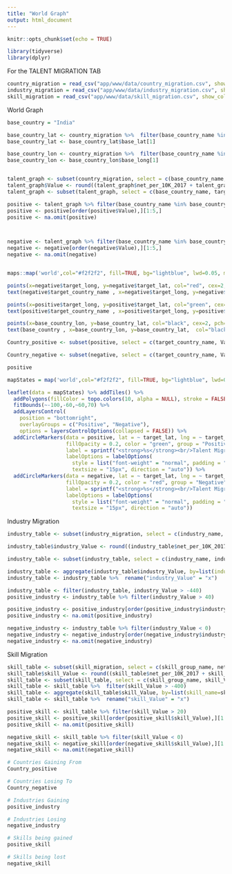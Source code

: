 ---
title: "World Graph"
output: html_document
---

```{r setup, include=FALSE}
knitr::opts_chunk$set(echo = TRUE)
```

```{r}
library(tidyverse)
library(dplyr)
```


##########################################################

For the TALENT MIGRATION TAB

##########################################################


```{r}

country_migration = read_csv("app/www/data/country_migration.csv", show_col_types = FALSE)
industry_migration = read_csv("app/www/data/industry_migration.csv", show_col_types = FALSE)
skill_migration = read_csv("app/www/data/skill_migration.csv", show_col_types = FALSE)

```


World Graph 

```{r}

base_country = "India"

base_country_lat <- country_migration %>%  filter(base_country_name %in% base_country) 
base_country_lat <- base_country_lat$base_lat[1]

base_country_lon <- country_migration %>%  filter(base_country_name %in% base_country) 
base_country_lon <- base_country_lon$base_long[1]


talent_graph <- subset(country_migration, select = c(base_country_name, target_country_name, target_lat, target_long, net_per_10K_2017,net_per_10K_2018,net_per_10K_2019))
talent_graph$Value <- round((talent_graph$net_per_10K_2017 + talent_graph$net_per_10K_2018 + talent_graph$net_per_10K_2019)/3, digits = 2)
talent_graph <- subset(talent_graph, select = c(base_country_name, target_country_name, target_lat, target_long, Value))

positive <- talent_graph %>% filter(base_country_name %in% base_country) %>% filter(Value > 0)
positive <- positive[order(positive$Value),][1:5,]
positive <- na.omit(positive)



negative <- talent_graph %>% filter(base_country_name %in% base_country) %>% filter(Value < 0)
negative <- negative[order(negative$Value),][1:5,]
negative <- na.omit(negative)


maps::map('world',col="#f2f2f2", fill=TRUE, bg="lightblue", lwd=0.05, mar=rep(0,4),border=0, ylim=c(-80,80))

points(x=negative$target_long, y=negative$target_lat, col="red", cex=2, pch=20)
text(negative$target_country_name , x=negative$target_long, y=negative$target_lat,  col="red", cex=1, pos=4)

points(x=positive$target_long, y=positive$target_lat, col="green", cex=2, pch=20)
text(positive$target_country_name , x=positive$target_long, y=positive$target_lat,  col="green", cex=1, pos=4)

points(x=base_country_lon, y=base_country_lat, col="black", cex=2, pch=20)
text(base_country , x=base_country_lon, y=base_country_lat,  col="black", cex=1, pos=1)

Country_positive <- subset(positive, select = c(target_country_name, Value))

Country_negative <- subset(negative, select = c(target_country_name, Value))

positive

```

```{r}
mapStates = map('world',col="#f2f2f2", fill=TRUE, bg="lightblue", lwd=0.05, mar=rep(0,4),border=0,)

leaflet(data = mapStates) %>% addTiles() %>%
  addPolygons(fillColor = topo.colors(10, alpha = NULL), stroke = FALSE) %>% 
  fitBounds(~-100,-60,~60,70) %>%
  addLayersControl(
    position = "bottomright",
    overlayGroups = c("Positive", "Negative"),
    options = layersControlOptions(collapsed = FALSE)) %>% 
  addCircleMarkers(data = positive, lat = ~ target_lat, lng = ~ target_long, weight = 1, radius = 7, 
                   fillOpacity = 0.2, color = "green", group = "Positive",
                   label = sprintf("<strong>%s</strong><br/>Talent Migration Rate: <br/>%g", positive$target_country_name, positive$Value) %>% lapply(htmltools::HTML),
                   labelOptions = labelOptions(
                     style = list("font-weight" = "normal", padding = "3px 8px"),
                     textsize = "15px", direction = "auto")) %>% 
  addCircleMarkers(data = negative, lat = ~ target_lat, lng = ~ target_long, weight = 1, radius = 7, 
                   fillOpacity = 0.2, color = "red", group = "Negative",
                   label = sprintf("<strong>%s</strong><br/>Talent Migration Rate: <br/>%g", negative$target_country_name, negative$Value) %>% lapply(htmltools::HTML),
                   labelOptions = labelOptions(
                     style = list("font-weight" = "normal", padding = "3px 8px"),
                     textsize = "15px", direction = "auto"))
```




Industry Migration

```{r}

industry_table <- subset(industry_migration, select = c(industry_name, net_per_10K_2017, net_per_10K_2018, net_per_10K_2019))

industry_table$industry_Value <- round((industry_table$net_per_10K_2017 + industry_table$net_per_10K_2018 + industry_table$net_per_10K_2019)/3, digits = 2)

industry_table <- subset(industry_table, select = c(industry_name, industry_Value))

industry_table <- aggregate(industry_table$industry_Value, by=list(industry_name=industry_table$industry_name), FUN=min)
industry_table <- industry_table %>%  rename("industry_Value" = "x")

industry_table <- filter(industry_table, industry_Value > -440)
positive_industry <- industry_table %>% filter(industry_Value > 40)

positive_industry <- positive_industry[order(positive_industry$industry_Value),][1:5,]
positive_industry <- na.omit(positive_industry)

negative_industry <- industry_table %>% filter(industry_Value < 0) 
negative_industry <- negative_industry[order(negative_industry$industry_Value),][1:5,]
negative_industry <- na.omit(negative_industry)

```


Skill Migration

```{r}

skill_table <- subset(skill_migration, select = c(skill_group_name, net_per_10K_2017, net_per_10K_2018, net_per_10K_2019))
skill_table$skill_Value <- round((skill_table$net_per_10K_2017 + skill_table$net_per_10K_2018 + skill_table$net_per_10K_2019)/3, digits = 2)
skill_table <- subset(skill_table, select = c(skill_group_name, skill_Value))
skill_table <- skill_table %>%  filter(skill_Value > -400)
skill_table <- aggregate(skill_table$skill_Value, by=list(skill_name=skill_table$skill_group_name), FUN=min)
skill_table <- skill_table %>%  rename("skill_Value" = "x")

positive_skill <- skill_table %>% filter(skill_Value > 20) 
positive_skill <- positive_skill[order(positive_skill$skill_Value),][1:5,]
positive_skill <- na.omit(positive_skill)

negative_skill <- skill_table %>% filter(skill_Value < 0) 
negative_skill <- negative_skill[order(negative_skill$skill_Value),][1:5,]
negative_skill <- na.omit(negative_skill)

```


```{r}

# Countries Gaining From
Country_positive

# Countries Losing To
Country_negative

# Industries Gaining 
positive_industry

# Industries Losing
negative_industry

# Skills being gained
positive_skill

# Skills being lost
negative_skill

```

